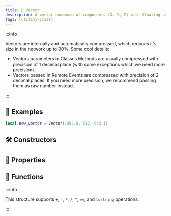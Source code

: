 ```yaml
---
title: 📐 Vector
description: A vector composed of components (X, Y, Z) with floating point precision.
tags: [utility-class]
---
```


<HeaderDeclaration type="Struct" name="Vector" open_source_url="Classes/Vector.lua" />


:::info

Vectors are internally and automatically compressed, which reduces it's size in the network up to 90%. Some cool details:
* Vectors parameters in Classes Methods are usually compressed with precision of 1 decimal place (with some exceptions which we need more precision).
* Vectors passed in Remote Events are compressed with precision of 2 decimal places. If you need more precision, we recommend passing them as raw number instead.

:::


## 🎒 Examples

```lua
local new_vector = Vector(1452.5, 512, 943.1)
```


## 🛠 Constructors

<ConstructorDeclaration type="Struct" name="Vector" />


## 🧽 Properties

<PropertiesDeclaration type="Struct" name="Vector" />


## 🦠 Functions

:::info

This structure supports `+`, `-`, `*`, `/`, `^`, `==`, and `tostring` operations.

:::

<FunctionsDeclaration type="Struct" name="Vector" />
